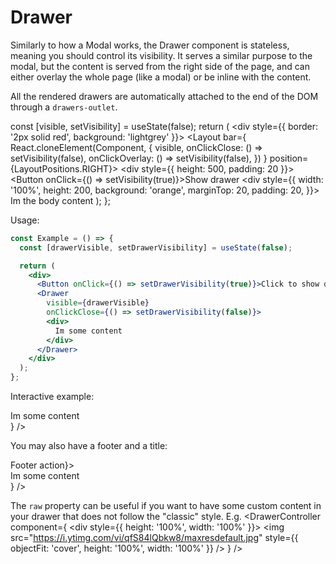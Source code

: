 


# Drawer
Similarly to how a Modal works, the Drawer component is stateless, meaning you should control its visibility. It serves a similar purpose to the modal, but the content is served from the right side of the page, and can either overlay the whole page (like a modal) or be inline with the content.

All the rendered drawers are automatically attached to the end of the DOM through a `drawers-outlet`.

  const [visible, setVisibility] = useState(false);
  return (
    <div style={{ border: '2px solid red', background: 'lightgrey' }}>
      <Layout bar={
        React.cloneElement(Component, {
          visible,
          onClickClose: () => setVisibility(false),
          onClickOverlay: () => setVisibility(false),
        })
      } position={LayoutPositions.RIGHT}>
        <div style={{ height: 500, padding: 20 }}>
          <Button onClick={() => setVisibility(true)}>Show drawer</Button>
          <div style={{
            width: '100%',
            height: 200,
            background: 'orange',
            marginTop: 20,
            padding: 20,
          }}>
            Im the body content
          </div>
        </div>
      </Layout>
    </div>
  );
};


Usage:
```jsx
const Example = () => {
  const [drawerVisible, setDrawerVisibility] = useState(false);

  return (
    <div>
      <Button onClick={() => setDrawerVisibility(true)}>Click to show drawer</Button>
      <Drawer
        visible={drawerVisible}
        onClickClose={() => setDrawerVisibility(false)}>
        <div>
          Im some content
        </div>
      </Drawer>
    </div>
  );
};
```

Interactive example:

<Playground component={Drawer}>
  <DrawerController component={
    <Drawer visible={false}>
      <div style={{ height: 1000 }}>
        Im some content
      </div>
    </Drawer>
  } />
</Playground>


You may also have a footer and a title:

<Playground>
  <DrawerController component={
    <Drawer visible={false} title="Title of drawer" footer={<Button category={Categories.BRAND} fullWidth>Footer action</Button>}>
      <div style={{ height: 1000 }}>
        Im some content
      </div>
    </Drawer>
  } />
</Playground>


The `raw` property can be useful if you want to have some custom content in your drawer that does not follow the "classic" style. E.g.
<Playground>
  <DrawerController component={
    <Drawer asOverlay raw visible={false}>
      <div style={{ height: '100%', width: '100%' }}>
        <img src="https://i.ytimg.com/vi/qfS84lQbkw8/maxresdefault.jpg" style={{ objectFit: 'cover', height: '100%', width: '100%' }} />
      </div>
    </Drawer>
  } />
</Playground>

